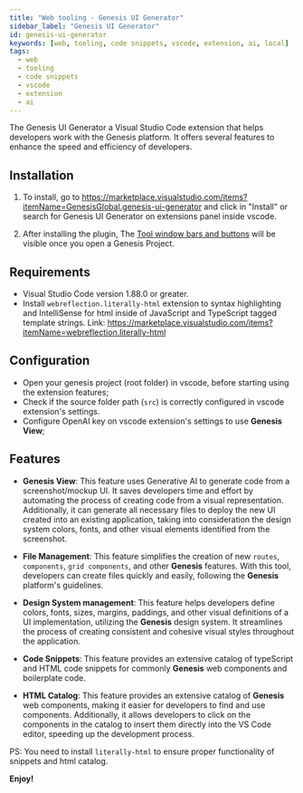 ```yaml
---
title: "Web tooling - Genesis UI Generator"
sidebar_label: "Genesis UI Generator"
id: genesis-ui-generator
keywords: [web, tooling, code snippets, vscode, extension, ai, local]
tags:
  - web
  - tooling
  - code snippets
  - vscode
  - extension
  - ai
---
```


The Genesis UI Generator a Visual Studio Code extension that helps developers work with the Genesis platform. It offers several features to enhance the speed and efficiency of developers.

## Installation

1. To install, go to https://marketplace.visualstudio.com/items?itemName=GenesisGlobal.genesis-ui-generator and click in "Install" or search for Genesis UI Generator
   on extensions panel inside vscode.

2. After installing the plugin, The [Tool window bars and buttons](https://www.jetbrains.com/help/idea/tool-windows.html#bars_and_buttons) will be visible once you open a Genesis Project.

## Requirements

- Visual Studio Code version 1.88.0 or greater.
- Install `webreflection.literally-html` extension to syntax highlighting and IntelliSense for html inside of JavaScript and TypeScript tagged template strings. Link: https://marketplace.visualstudio.com/items?itemName=webreflection.literally-html

## Configuration

- Open your genesis project (root folder) in vscode, before starting using the extension features;
- Check if the source folder path (`src`) is correctly configured in vscode extension's settings.
- Configure OpenAI key on vscode extension's settings to use **Genesis View**;

## Features

- **Genesis View**: This feature uses Generative AI to generate code from a screenshot/mockup UI. It saves developers time and effort by automating the process of creating code from a visual representation. Additionally, it can generate all necessary files to deploy the new UI created into an existing application, taking into consideration the design system colors, fonts, and other visual elements identified from the screenshot.

- **File Management**: This feature simplifies the creation of new `routes`, `components`, `grid components`, and other **Genesis** features. With this tool, developers can create files quickly and easily, following the **Genesis** platform's guidelines.

- **Design System management**: This feature helps developers define colors, fonts, sizes, margins, paddings, and other visual definitions of a UI implementation, utilizing the **Genesis** design system. It streamlines the process of creating consistent and cohesive visual styles throughout the application.

- **Code Snippets**: This feature provides an extensive catalog of typeScript and HTML code snippets for commonly **Genesis** web components and boilerplate code.

- **HTML Catalog**: This feature provides an extensive catalog of **Genesis** web components, making it easier for developers to find and use components. Additionally, it allows developers to click on the components in the catalog to insert them directly into the VS Code editor, speeding up the development process.

PS: You need to install `literally-html` to ensure proper functionality of snippets and html catalog.

**Enjoy!**
